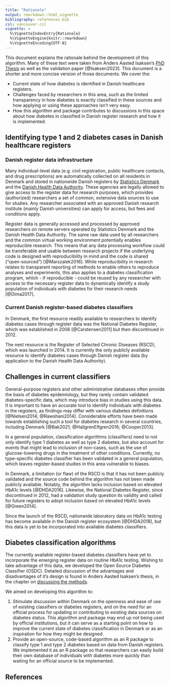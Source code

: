 ```yaml
---
title: "Rationale"
output: rmarkdown::html_vignette
bibliography: references.bib
csl: vancouver.csl
vignette: >
  %\VignetteIndexEntry{Rationale}
  %\VignetteEngine{knitr::rmarkdown}
  %\VignetteEncoding{UTF-8}
---
```


This document explains the rationale behind the development of this
algorithm. Many of these text were taken from Anders Aasted Isaksen's
[PhD Thesis](https://aastedet.github.io/dissertation/) as well as the
validation paper [@Isaksen2023]. This document is a shorter and more
concise version of those documents. We cover the:

-   Current state of how diabetes is identified in Danish healthcare
    registers.
-   Challenges faced by researchers in this area, such as the limited
    transparency in how diabetes is exactly classified in these sources
    and how applying or using these approaches isn't very easy.
-   How this algorithm and package contributes to discussions in this
    space about how diabetes in classified in Danish register research
    and how it is implemented.

## Identifying type 1 and 2 diabetes cases in Danish healthcare registers

### Danish register data infrastructure

Many individual-level data (e.g. civil registration, public healthcare
contacts, and drug prescriptions) are automatically collected on all
residents in Denmark and stored in nationwide Danish registers by
[Statistics Denmark](https://www.dst.dk/da/) and the [Danish Health Data
Authority](https://sundhedsdatastyrelsen.dk/da). These agencies are
legally allowed to give access to the register data for research
purposes, which provides (authorized) researchers a set of common,
extensive data sources to use for studies. Any researcher associated
with an approved Danish research institute (mainly Danish universities)
can apply for access, but fees and conditions apply.

Register data is generally accessed and processed by approved
researchers on remote servers operated by Statistics Denmark and the
Danish Health Data Authority. The same raw data used by all researchers
and the common virtual working environment potentially enables
reproducible research. This means that any data processing workflow
could be transferable and usable between research projects if the
underlying code is designed with reproducibility in mind and the code is
shared ("open-sourced") [@Marszalek2016]. While reproducibility in
research relates to transparent reporting of methods to enable others to
reproduce analyses and experiments, this also applies to a diabetes
classification program, which - if reproducible - could be reused by any
researcher with access to the necessary register data to dynamically
identify a study population of individuals with diabetes for their
research needs [@Dima2017].

### Current Danish register-based diabetes classifiers

In Denmark, the first resource readily available to researchers to
identify diabetes cases through register data was the National Diabetes
Register, which was established in 2006 [@Carstensen2011] but then
discontinued in 2012.

The next resource is the Register of Selected Chronic Diseases (RSCD),
which was launched in 2014. It is currently the only publicly available
resource to identify diabetes cases through Danish register data (by
application to the Danish Health Data Authority).

## Challenges in current classifiers

General-purpose registers and other administrative databases often
provide the basis of diabetes epidemiology, but they rarely contain
validated diabetes-specific data, which may introduce bias in studies
using this data. It is important to have an accurate tool to identify
individuals with diabetes in the registers, as findings may differ with
various diabetes definitions [@Nielsen2014; @Rawshani2014]. Considerable
efforts have been made towards establishing such a tool for diabetes
research in several countries, including Denmark [@Bak2021;
@HallgrenElfgren2016; @Cooper2013].

In a general population, classification algorithms (classifiers) need to
not only identify type 1 diabetes as well as type 2 diabetes, but also
account for events that might lead to inclusion of non-cases, such as
the use of glucose-lowering drugs in the treatment of other conditions.
Currently, no type-specific diabetes classifier has been validated in a
general population, which leaves register-based studies in this area
vulnerable to biases.

In Denmark, a limitation (or flaw) of the RSCD is that it has not been
publicly validated and the source code behind the algorithm has not been
made publicly available. Notably, the algorithm lacks inclusion based on
elevated HbA1c levels [@DHDA2016]. Likewise, the National Diabetes
Register, since discontinued in 2012, had a validation study question
its validity and called for future registers to adopt inclusion based on
elevated HbA1c levels [@Green2014].

Since the launch of the RSCD, nationwide laboratory data on HbA1c
testing has become available in the Danish register ecosystem
[@DHDA2018], but this data is yet to be incorporated into available
diabetes classifiers.

## Diabetes classification algorithms

The currently available register-based diabetes classifiers have yet to
incorporate the emerging register data on routine HbA1c testing. Wishing
to take advantage of this data, we developed the Open Source Diabetes
Classifier (OSDC). Detailed discussion of the advantages and
disadvantages of it's design is found in Anders Aasted Isaksen's thesis,
in the chapter on [discussing the
methods](https://aastedet.github.io/dissertation/5-discussion-methods.html).

We aimed on developing this algorithm to:

1.  Stimulate discussion within Denmark on the openness and ease of use
    of existing classifiers or diabetes registers, and on the need for
    an official process for updating or contributing to existing data
    sources on diabetes status. This algorithm and package may end up
    not being used by official institutions, but it can serve as a
    starting point on how to improve the current state of diabetes
    classification in Denmark or as an inspiration for how they might be
    designed.
2.  Provide an open-source, code-based algorithm as an R package to
    classify type 1 and type 2 diabetes based on data from Danish
    registers. We implemented it as an R package so that researchers can
    easily build their own database of individuals with diabetes more
    quickly than waiting for an official source to be implemented.

## References
